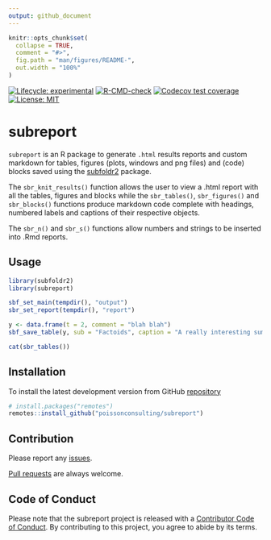 ```yaml
---
output: github_document
---
```


<!-- README.md is generated from README.Rmd. Please edit that file -->

```r
knitr::opts_chunk$set(
  collapse = TRUE,
  comment = "#>",
  fig.path = "man/figures/README-",
  out.width = "100%"
)
```

<!-- badges: start -->
[![Lifecycle: experimental](https://img.shields.io/badge/lifecycle-experimental-orange.svg)](https://lifecycle.r-lib.org/articles/stages.html#experimental)
[![R-CMD-check](https://github.com/poissonconsulting/subreport/actions/workflows/R-CMD-check.yaml/badge.svg)](https://github.com/poissonconsulting/subreport/actions/workflows/R-CMD-check.yaml)
[![Codecov test coverage](https://codecov.io/gh/poissonconsulting/subreport/graph/badge.svg)](https://app.codecov.io/gh/poissonconsulting/subreport)
[![License: MIT](https://img.shields.io/badge/License-MIT-green.svg)](https://opensource.org/licenses/MIT)
<!-- badges: end -->

# subreport

`subreport` is an R package to generate `.html` results reports and custom markdown for tables, figures (plots, windows and png files) and (code) blocks saved using the [subfoldr2](https://github.com/poissonconsulting/subreport) package.

The `sbr_knit_results()` function allows the user to view a .html report with all the tables, figures and blocks while the `sbr_tables()`, `sbr_figures()` and `sbr_blocks()` functions produce markdown code complete with headings, numbered labels and captions of their respective objects.

The `sbr_n()` and `sbr_s()` functions allow numbers and strings to be inserted into .Rmd reports.

## Usage

```r
library(subfoldr2)
library(subreport)

sbf_set_main(tempdir(), "output")
sbr_set_report(tempdir(), "report")

y <- data.frame(t = 2, comment = "blah blah")
sbf_save_table(y, sub = "Factoids", caption = "A really interesting summary")

cat(sbr_tables())
```

## Installation

To install the latest development version from GitHub [repository](https://github.com/poissonconsulting/subreport)
``` r
# install.packages("remotes")
remotes::install_github("poissonconsulting/subreport")
```

## Contribution

Please report any [issues](https://github.com/poissonconsulting/subreport/issues).

[Pull requests](https://github.com/poissonconsulting/subreport/pulls) are always welcome.

## Code of Conduct

Please note that the subreport project is released with a [Contributor Code of Conduct](https://contributor-covenant.org/version/2/0/CODE_OF_CONDUCT.html). By contributing to this project, you agree to abide by its terms.
